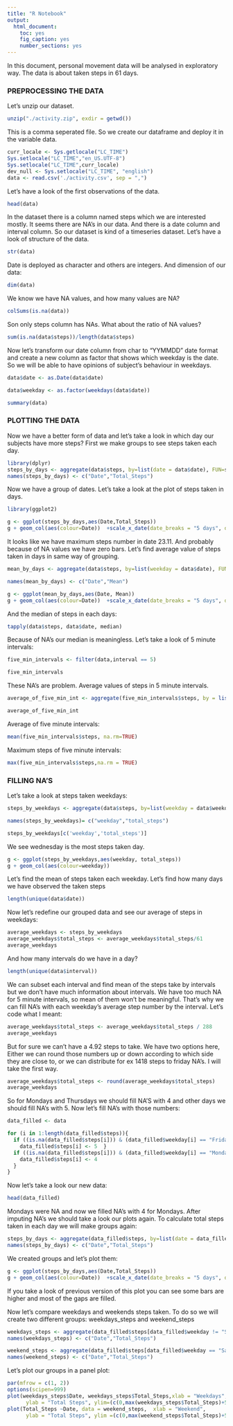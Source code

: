 ```yaml
---
title: "R Notebook"
output:
  html_document: 
    toc: yes
    fig_caption: yes
    number_sections: yes
---
```

In this document, personal movement data will be analysed in exploratory way.
The data is about taken steps in 61 days.

### PREPROCESSING THE DATA

Let's unzip our dataset.

```r
unzip("./activity.zip", exdir = getwd())
```

This is a comma seperated file. So we create our dataframe and deploy it in the variable data. 
```r
curr_locale <- Sys.getlocale("LC_TIME")
Sys.setlocale("LC_TIME","en_US.UTF-8")
Sys.setlocale("LC_TIME",curr_locale)
dev_null <- Sys.setlocale("LC_TIME", "english")
data <- read.csv('./activity.csv', sep = ",")
```

Let's have a look of the first observations of the data. 
```r
head(data)
```
In the dataset there is a column named steps which we are interested mostly. It seems there are NA's in our data. And there is a date column and interval column. So our dataset is kind of a timeseries dataset. Let's have a look of structure of the data.  

```r
str(data)
```
Date is deployed as character and others are integers. And dimension of our data:
```r
dim(data)
```
We know we have NA values, and how many values are NA?
```r
colSums(is.na(data))
```
Son only steps column has NAs.
What about the ratio of NA values?
```r
sum(is.na(data$steps))/length(data$steps)
```
Now let's transform our date column from char to "YYMMDD" date format and create a new column as factor that shows which weekday is the date.
So we will be able to have opinions of subject's behaviour in weekdays.  
```r
data$date <- as.Date(data$date)

data$weekday <- as.factor(weekdays(data$date))

summary(data)
```
### PLOTTING THE DATA
Now we have a better form of data and let's take a look in which day our subjects have more steps?
First we make groups to see steps taken each day.
```r
library(dplyr)
steps_by_days <- aggregate(data$steps, by=list(date = data$date), FUN=sum, na.rm=TRUE)
names(steps_by_days) <- c("Date","Total_Steps")
```
Now we have a group of dates.
Let's take a look at the plot of steps taken in days. 

```r
library(ggplot2)

g <- ggplot(steps_by_days,aes(Date,Total_Steps))
g + geom_col(aes(colour=Date))  +scale_x_date(date_breaks = "5 days", date_labels = "%d.%m")
```

It looks like we have maximum steps number in date 23.11. And probably because of NA values we have zero bars.
Let's find average value of steps taken in days in same way of grouping.
```r
mean_by_days <- aggregate(data$steps, by=list(weekday = data$date), FUN = mean, na.rm=TRUE)

```

```r
names(mean_by_days) <- c("Date","Mean")
```

```r
g <- ggplot(mean_by_days,aes(Date, Mean))
g + geom_col(aes(colour=Date))  +scale_x_date(date_breaks = "5 days", date_labels = "%d.%m")
```

And the median of steps in each days:
```r
tapply(data$steps, data$date, median)
```
Because of NA's our median is meaningless.
Let's take a look of 5 minute intervals:
```r
five_min_intervals <- filter(data,interval == 5)
```

```r
five_min_intervals
```
These NA's are problem. Average values of steps in 5 minute intervals. 
```r
average_of_five_min_int <- aggregate(five_min_intervals$steps, by = list(average = five_min_intervals$steps), FUN = mean, na.rm=TRUE)
```

```r
average_of_five_min_int
```

Average of five minute intervals:
```r
mean(five_min_intervals$steps, na.rm=TRUE)
```
Maximum steps of five minute intervals:
```r
max(five_min_intervals$steps,na.rm = TRUE)
```



### FILLING NA'S




Let's take a look at steps taken weekdays:

```r
steps_by_weekdays <- aggregate(data$steps, by=list(weekday = data$weekday), FUN=sum, na.rm=TRUE)

```
```r
names(steps_by_weekdays)= c("weekday","total_steps")
```

```r
steps_by_weekdays[c('weekday','total_steps')]
```
We see wednesday is the most steps taken day. 

```r
g <- ggplot(steps_by_weekdays,aes(weekday, total_steps))
g + geom_col(aes(colour=weekday)) 

```

Let's find the mean of steps taken each weekday. Let's find how many days we have observed the taken steps

```r
length(unique(data$date))
```
Now let's redefine our grouped data and see our average of steps in weekdays: 
```r
average_weekdays <- steps_by_weekdays
average_weekdays$total_steps <- average_weekdays$total_steps/61
average_weekdays
```
And how many intervals do we have in a day?
```r
length(unique(data$interval))
```
We can subset each interval and find mean of the steps take by intervals but we don't have much information about intervals. We have too much NA for 5 minute intervals, so mean of them won't be meaningful. 
That's why we can fill NA's with each weekday's average step number by the interval. Let's code what I meant:

```r
average_weekdays$total_steps <- average_weekdays$total_steps / 288
average_weekdays
```
But for sure we can't have a 4.92 steps to take. We have two options here, Either we can round those numbers up or down according to which side they are close to, or we can distribute for ex 1418 steps to friday NA's. I will take the first way. 

```r
average_weekdays$total_steps <- round(average_weekdays$total_steps)
average_weekdays
```
So for Mondays and Thursdays we should fill NA'S with 4 and other days we should fill NA's with 5.
Now let's fill NA's with those numbers:

```r
data_filled <- data

for (i in 1:length(data_filled$steps)){
  if ((is.na(data_filled$steps[i])) & (data_filled$weekday[i] == "Friday" | data_filled$weekday[i] == "Saturday" | data_filled$weekday[i] == "Sunday" | data_filled$weekday[i] == "Tuesday" | data_filled$weekday[i] == "Wednesday")){
    data_filled$steps[i] <- 5  }
  if ((is.na(data_filled$steps[i])) & (data_filled$weekday[i] == "Monday" | data_filled$weekday[i] == "Thursday")){
    data_filled$steps[i] <- 4
  }
}
```

Now let's take a look our new data:
```r
head(data_filled)
```

Mondays were NA and now we filled NA's with 4 for Mondays. 
After imputing NA's we should take a look our plots again.
To calculate total steps taken in each day we will make groups again:

```r
steps_by_days <- aggregate(data_filled$steps, by=list(date = data_filled$date), FUN=sum, na.rm=TRUE)
names(steps_by_days) <- c("Date","Total_Steps")
```

We created groups and let's plot them:

```r
g <- ggplot(steps_by_days,aes(Date,Total_Steps))
g + geom_col(aes(colour=Date))  +scale_x_date(date_breaks = "5 days", date_labels = "%d.%m")
```

If you take a look of previous version of this plot you can see some bars are higher and most of the gaps are filled.

Now let's compare weekdays and weekends steps taken. 
To do so we will create two different groups: weekdays_steps and weekend_steps
```r
weekdays_steps <- aggregate(data_filled$steps[data_filled$weekday != "Saturday" & data_filled$weekday != "Sunday"], by = list(date = data_filled$weekday[data_filled$weekday != "Saturday" & data_filled$weekday != "Sunday"]), FUN = sum, na.rm=TRUE)
names(weekdays_steps) <- c("Date","Total_Steps")

weekend_steps <- aggregate(data_filled$steps[data_filled$weekday == "Saturday" | data_filled$weekday == "Sunday"], by = list(date = data_filled$weekday[data_filled$weekday == "Saturday" | data_filled$weekday == "Sunday"]), FUN = sum, na.rm=TRUE)
names(weekend_steps) <- c("Date","Total_Steps")

```

Let's plot our groups in a panel plot:


```r
par(mfrow = c(1, 2))
options(scipen=999)
plot(weekdays_steps$Date, weekdays_steps$Total_Steps,xlab = "Weekdays",
      ylab = "Total Steps", ylim=(c(0,max(weekdays_steps$Total_Steps)+5000)))
plot(Total_Steps ~Date, data = weekend_steps,  xlab = "Weekend",
      ylab = "Total Steps", ylim =(c(0,max(weekend_steps$Total_Steps)+5000)))
```




